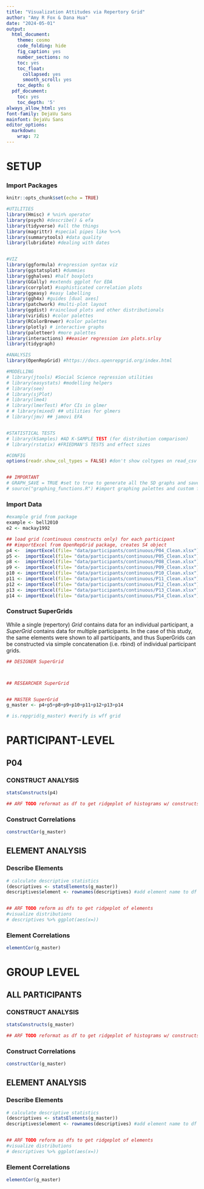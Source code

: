 ```yaml
---
title: "Visualization Attitudes via Repertory Grid"
author: "Amy R Fox & Dana Hua"
date: "2024-05-01"
output:
  html_document:
    theme: cosmo
    code_folding: hide
    fig_caption: yes
    number_sections: no
    toc: yes
    toc_float:
      collapsed: yes
      smooth_scroll: yes
    toc_depth: 6
  pdf_document:
    toc: yes
    toc_depth: '5'
always_allow_html: yes
font-family: DejaVu Sans
mainfont: DejaVu Sans
editor_options: 
  markdown: 
    wrap: 72
---
```



# SETUP

### Import Packages

```r
knitr::opts_chunk$set(echo = TRUE)

#UTILITIES
library(Hmisc) # %nin% operator
library(psych) #describe() & efa
library(tidyverse) #all the things
library(magrittr) #special pipes like %<>%
library(summarytools) #data quality
library(lubridate) #dealing with dates


#VIZ
library(ggformula) #regression syntax viz
library(ggstatsplot) #dummies
library(gghalves) #half boxplots 
library(GGally) #extends ggplot for EDA 
library(corrplot) #sophisticated correlation plots
library(ggeasy) #easy labelling
library(ggh4x) #guides [dual axes]
library(patchwork) #multi-plot layout
library(ggdist) #raincloud plots and other distributionals
library(viridis) #color palettes
library(RColorBrewer) #color palettes
library(plotly) # interactive graphs
library(paletteer) #more palettes
library(interactions) ##easier regression ixn plots.srlsy
library(tidygraph)

#ANALYSIS
library(OpenRepGrid) #https://docs.openrepgrid.org/index.html

#MODELLING
# library(jtools) #Social Science regression utilities
# library(easystats) #modelling helpers
# library(see)
# library(sjPlot)
# library(lme4)
# library(lmerTest) #for CIs in glmer
# # library(mixed) ## utilities for glmers 
# library(jmv) ## jamovi EFA


#STATISTICAL TESTS 
# library(kSamples) #AD K-SAMPLE TEST (for distribution comparison)
# library(rstatix) #FRIEDMAN'S TESTS and effect sizes 

#CONFIG
options(readr.show_col_types = FALSE) #don't show coltypes on read_csv


## IMPORTANT 
# GRAPH_SAVE = TRUE #set to true to generate all the SD graphs and save to folders 
# source("graphing_functions.R") #import graphing palettes and custom functions

```
### Import Data

```r

#example grid from package
example <- bell2010
e2 <- mackay1992

## load grid (continuous constructs only) for each participant 
## #importExcel from OpenRepGrid package, creates S4 object 
p4 <-  importExcel(file= "data/participants/continuous/P04_Clean.xlsx")
p5 <-  importExcel(file= "data/participants/continuous/P05_Clean.xlsx")
p8 <-  importExcel(file= "data/participants/continuous/P08_Clean.xlsx")
p9 <-  importExcel(file= "data/participants/continuous/P09_Clean.xlsx")
p10 <- importExcel(file= "data/participants/continuous/P10_Clean.xlsx")
p11 <- importExcel(file= "data/participants/continuous/P11_Clean.xlsx")
p12 <- importExcel(file= "data/participants/continuous/P12_Clean.xlsx")
p13 <- importExcel(file= "data/participants/continuous/P13_Clean.xlsx")
p14 <- importExcel(file= "data/participants/continuous/P14_Clean.xlsx")

```

### Construct SuperGrids 

While a single (repertory) _Grid_ contains data for an individual participant, a _SuperGrid_ contains data for multiple participants. In the case of this study, the same elements were shown to all participants, and thus SuperGrids can be constructed via simple concatenation (i.e. rbind) of individual participant grids. 

```r

## DESIGNER SuperGrid



## RESEARCHER SuperGrid


## MASTER SuperGrid
g_master <- p4+p5+p8+p9+p10+p11+p12+p13+p14

# is.repgrid(g_master) #verify is wff grid

```

# PARTICIPANT-LEVEL

## P04

### CONSTRUCT ANALYSIS

```r
statsConstructs(p4)

## ARF TODO reformat as df to get ridgeplot of histograms w/ constructs as rows
```




### Construct Correlations

```r
constructCor(g_master)
```
## ELEMENT ANALYSIS

### Describe Elements
```r

# calculate descriptive statistics 
(descriptives <- statsElements(g_master))
descriptives$element <- rownames(descriptives) #add element name to df


## ARF TODO reform as dfs to get ridgeplot of elements
#visualize distributions
# descriptives %>% ggplot(aes(x=))

```

### Element Correlations
```r

elementCor(g_master)
```

# GROUP LEVEL

## ALL PARTICIPANTS

### CONSTRUCT ANALYSIS

```r
statsConstructs(g_master)

## ARF TODO reformat as df to get ridgeplot of histograms w/ constructs as rows
```




### Construct Correlations

```r
constructCor(g_master)
```
## ELEMENT ANALYSIS

### Describe Elements
```r

# calculate descriptive statistics 
(descriptives <- statsElements(g_master))
descriptives$element <- rownames(descriptives) #add element name to df


## ARF TODO reform as dfs to get ridgeplot of elements
#visualize distributions
# descriptives %>% ggplot(aes(x=))

```

### Element Correlations
```r

elementCor(g_master)
```